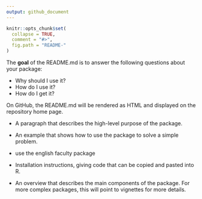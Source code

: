 ```yaml
---
output: github_document
---
```


<!-- README.md is generated from README.Rmd. Please edit that file -->

```r
knitr::opts_chunk$set(
  collapse = TRUE,
  comment = "#>",
  fig.path = "README-"
)
```
The **goal** of the README.md is to answer the following questions about your package:

* Why should I use it?
* How do I use it?
* How do I get it?

On GitHub, the README.md will be rendered as HTML and displayed on the repository home page.

* A paragraph that describes the high-level purpose of the package.

* An example that shows how to use the package to solve a simple problem.
 - use the english faculty package
 
* Installation instructions, giving code that can be copied and pasted into R.

* An overview that describes the main components of the package. For more complex packages, this will point to vignettes for more details.

